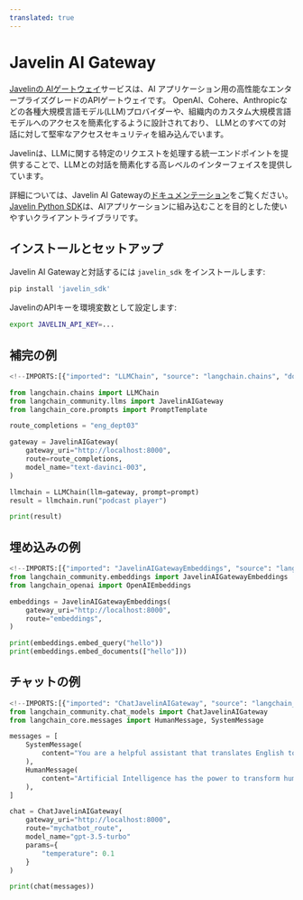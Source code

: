 ```yaml
---
translated: true
---
```


# Javelin AI Gateway

[Javelinの AIゲートウェイ](https://www.getjavelin.io)サービスは、AI アプリケーション用の高性能なエンタープライズグレードのAPIゲートウェイです。
OpenAI、Cohere、Anthropicなどの各種大規模言語モデル(LLM)プロバイダーや、組織内のカスタム大規模言語モデルへのアクセスを簡素化するように設計されており、
LLMとのすべての対話に対して堅牢なアクセスセキュリティを組み込んでいます。

Javelinは、LLMに関する特定のリクエストを処理する統一エンドポイントを提供することで、LLMとの対話を簡素化する高レベルのインターフェイスを提供しています。

詳細については、Javelin AI Gatewayの[ドキュメンテーション](https://docs.getjavelin.io)をご覧ください。
[Javelin Python SDK](https://www.github.com/getjavelin/javelin-python)は、AIアプリケーションに組み込むことを目的とした使いやすいクライアントライブラリです。

## インストールとセットアップ

Javelin AI Gatewayと対話するには `javelin_sdk` をインストールします:

```sh
pip install 'javelin_sdk'
```

JavelinのAPIキーを環境変数として設定します:

```sh
export JAVELIN_API_KEY=...
```

## 補完の例

```python
<!--IMPORTS:[{"imported": "LLMChain", "source": "langchain.chains", "docs": "https://api.python.langchain.com/en/latest/chains/langchain.chains.llm.LLMChain.html", "title": "Javelin AI Gateway"}, {"imported": "JavelinAIGateway", "source": "langchain_community.llms", "docs": "https://api.python.langchain.com/en/latest/llms/langchain_community.llms.javelin_ai_gateway.JavelinAIGateway.html", "title": "Javelin AI Gateway"}, {"imported": "PromptTemplate", "source": "langchain_core.prompts", "docs": "https://api.python.langchain.com/en/latest/prompts/langchain_core.prompts.prompt.PromptTemplate.html", "title": "Javelin AI Gateway"}]-->

from langchain.chains import LLMChain
from langchain_community.llms import JavelinAIGateway
from langchain_core.prompts import PromptTemplate

route_completions = "eng_dept03"

gateway = JavelinAIGateway(
    gateway_uri="http://localhost:8000",
    route=route_completions,
    model_name="text-davinci-003",
)

llmchain = LLMChain(llm=gateway, prompt=prompt)
result = llmchain.run("podcast player")

print(result)

```

## 埋め込みの例

```python
<!--IMPORTS:[{"imported": "JavelinAIGatewayEmbeddings", "source": "langchain_community.embeddings", "docs": "https://api.python.langchain.com/en/latest/embeddings/langchain_community.embeddings.javelin_ai_gateway.JavelinAIGatewayEmbeddings.html", "title": "Javelin AI Gateway"}, {"imported": "OpenAIEmbeddings", "source": "langchain_openai", "docs": "https://api.python.langchain.com/en/latest/embeddings/langchain_openai.embeddings.base.OpenAIEmbeddings.html", "title": "Javelin AI Gateway"}]-->
from langchain_community.embeddings import JavelinAIGatewayEmbeddings
from langchain_openai import OpenAIEmbeddings

embeddings = JavelinAIGatewayEmbeddings(
    gateway_uri="http://localhost:8000",
    route="embeddings",
)

print(embeddings.embed_query("hello"))
print(embeddings.embed_documents(["hello"]))
```

## チャットの例

```python
<!--IMPORTS:[{"imported": "ChatJavelinAIGateway", "source": "langchain_community.chat_models", "docs": "https://api.python.langchain.com/en/latest/chat_models/langchain_community.chat_models.javelin_ai_gateway.ChatJavelinAIGateway.html", "title": "Javelin AI Gateway"}, {"imported": "HumanMessage", "source": "langchain_core.messages", "docs": "https://api.python.langchain.com/en/latest/messages/langchain_core.messages.human.HumanMessage.html", "title": "Javelin AI Gateway"}, {"imported": "SystemMessage", "source": "langchain_core.messages", "docs": "https://api.python.langchain.com/en/latest/messages/langchain_core.messages.system.SystemMessage.html", "title": "Javelin AI Gateway"}]-->
from langchain_community.chat_models import ChatJavelinAIGateway
from langchain_core.messages import HumanMessage, SystemMessage

messages = [
    SystemMessage(
        content="You are a helpful assistant that translates English to French."
    ),
    HumanMessage(
        content="Artificial Intelligence has the power to transform humanity and make the world a better place"
    ),
]

chat = ChatJavelinAIGateway(
    gateway_uri="http://localhost:8000",
    route="mychatbot_route",
    model_name="gpt-3.5-turbo"
    params={
        "temperature": 0.1
    }
)

print(chat(messages))

```
